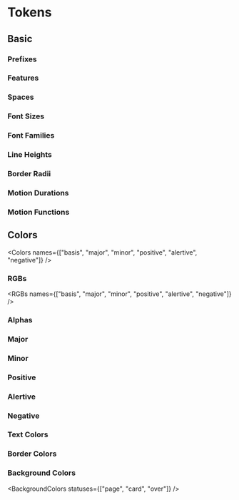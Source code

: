 
<Meta title="Designs/Tokens" />

# Tokens

## Basic

### Prefixes

<Prefixes />

### Features

<Features />

### Spaces

<Spaces />

### Font Sizes

<FontSizes />

### Font Families

<FontFamilies />

### Line Heights

<LineHeights />

### Border Radii

<BorderRadii />

### Motion Durations

<MotionDurations />

### Motion Functions

<MotionFunctions />

## Colors

<Colors
  names={["basis", "major", "minor", "positive", "alertive", "negative"]}
/>

### RGBs

<RGBs names={["basis", "major", "minor", "positive", "alertive", "negative"]} />

### Alphas

<Alphas />

### Major

<Scales name="major" />

### Minor

<Scales name="minor" />

### Positive

<Scales name="positive" />

### Alertive

<Scales name="alertive" />

### Negative

<Scales name="negative" />

### Text Colors

<TextColors />
<TextColors variant="solid" />
<TextColors variant="reverse" />

### Border Colors

<BorderColors />
<BorderColors variant="deep" />
<BorderColors variant="solid" />

### Background Colors

<BackgroundColors statuses={["page", "card", "over"]} />
<BackgroundColors />
<BackgroundColors variant="deep" />
<BackgroundColors variant="solid" />
